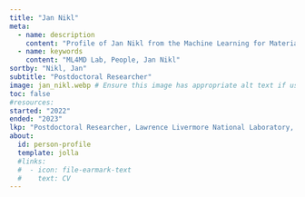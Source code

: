 ```yaml
---
title: "Jan Nikl"
meta:
  - name: description
    content: "Profile of Jan Nikl from the Machine Learning for Materials Design (ML4MD) Lab."
  - name: keywords
    content: "ML4MD Lab, People, Jan Nikl"
sortby: "Nikl, Jan"
subtitle: "Postdoctoral Researcher"
image: jan_nikl.webp # Ensure this image has appropriate alt text if used directly in content
toc: false
#resources: 
started: "2022"
ended: "2023"
lkp: "Postdoctoral Researcher, Lawrence Livermore National Laboratory, United States"
about:
  id: person-profile
  template: jolla
  #links:
  #  - icon: file-earmark-text
  #    text: CV
---
```


:::{#person-profile}
:::

<!---
## Biography
## Experience
## Education
-->
